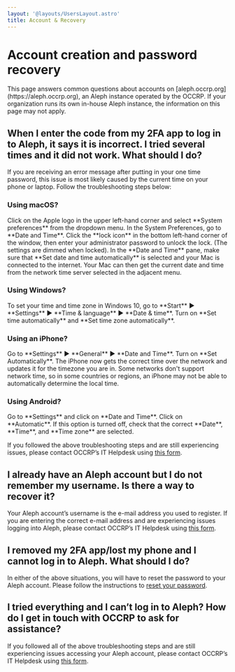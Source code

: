 ```yaml
---
layout: '@layouts/UsersLayout.astro'
title: Account & Recovery
---
```


# Account creation and password recovery

<Callout>
  This page answers common questions about accounts on [aleph.occrp.org](https://aleph.occrp.org), an Aleph instance operated by the OCCRP. If your organization runs its own in-house Aleph instance, the information on this page may not apply.
</Callout>

## When I enter the code from my 2FA app to log in to Aleph, it says it is incorrect. I tried several times and it did not work. What should I do?

If you are receiving an error message after putting in your one time password, this issue is most likely caused by the current time on your phone or laptop. Follow the troubleshooting steps below:

### Using macOS?

<Steps>
  <Step>
    Click on the Apple logo in the upper left-hand corner and select **System preferences** from the dropdown menu. In the System Preferences, go to **Date and Time**.
  </Step>

  <Step>
    Click the **lock icon** in the bottom left-hand corner of the window, then enter your administrator password to unlock the lock. (The settings are dimmed when locked).
  </Step>

  <Step>
    In the **Date and Time** pane, make sure that **Set date and time automatically** is selected and your Mac is connected to the internet. Your Mac can then get the current date and time from the network time server selected in the adjacent menu.
  </Step>
</Steps>

### Using Windows?

<Steps>
  <Step>
    To set your time and time zone in Windows 10, go to **Start** ▶ **Settings** ▶ **Time & language** ▶ **Date & time**.
  </Step>

  <Step>
    Turn on **Set time automatically** and **Set time zone automatically**.
  </Step>
</Steps>

### Using an iPhone?

<Steps>
  <Step>
    Go to **Settings** ▶ **General** ▶ **Date and Time**.
  </Step>

  <Step>
    Turn on **Set Automatically**. The iPhone now gets the correct time over the network and updates it for the timezone you are in. Some networks don't support network time, so in some countries or regions, an iPhone may not be able to automatically determine the local time.
  </Step>
</Steps>

### Using Android?

<Steps>
  <Step>
    Go to **Settings** and click on **Date and Time**.
  </Step>

  <Step>
    Click on **Automatic**. If this option is turned off, check that the correct **Date**, **Time**, and **Time zone** are selected.
  </Step>
</Steps>

If you followed the above troubleshooting steps and are still experiencing issues, please contact OCCRP’s IT Helpdesk using [this form](https://form.asana.com/?k=9e-nT6JyUfSivzqHwNhsDw&d=24418422500834). 

## I already have an Aleph account but I do not remember my username. Is there a way to recover it?

Your Aleph account’s username is the e-mail address you used to register. If you are entering the correct e-mail address and are experiencing issues logging into Aleph, please contact OCCRP’s IT Helpdesk using [this form](https://form.asana.com/?k=9e-nT6JyUfSivzqHwNhsDw&d=24418422500834).

## I removed my 2FA app/lost my phone and I cannot log in to Aleph. What should I do?

In either of the above situations, you will have to reset the password to your Aleph account. Please follow the instructions to [reset your password](http://localhost:3000/users/getting-started/account#reset-your-password).

## I tried everything and I can’t log in to Aleph? How do I get in touch with OCCRP to ask for assistance?

If you followed all of the above troubleshooting steps and are still experiencing issues accessing your Aleph account, please contact OCCRP’s IT Helpdesk using [this form](https://form.asana.com/?k=9e-nT6JyUfSivzqHwNhsDw&d=24418422500834). 
